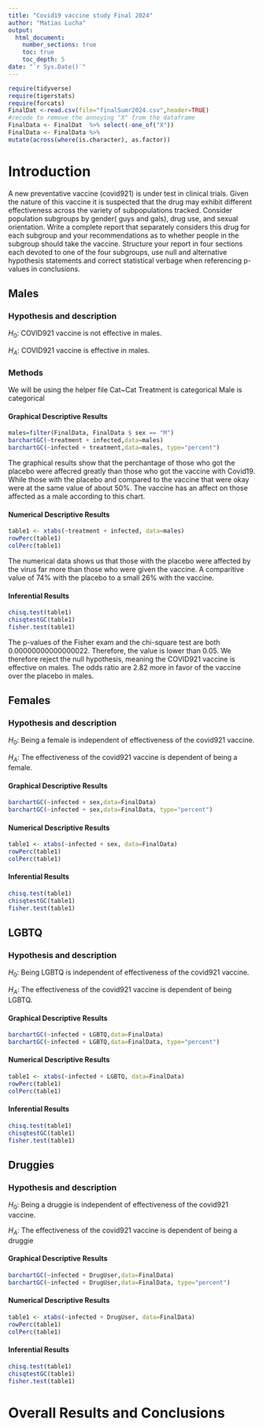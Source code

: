 ```yaml
---
title: "Covid19 vaccine study Final 2024"
author: "Matias Lucha"
output: 
  html_document:
    number_sections: true
    toc: true
    toc_depth: 5
date: "`r Sys.Date()`" 
---
```



```r
require(tidyverse)
require(tigerstats)
require(forcats)
FinalDat <-read.csv(file="finalSumr2024.csv",header=TRUE)
#recode to remove the annoying "X" from the dataframe
FinalData <- FinalDat  %>% select(-one_of("X"))
FinalData <- FinalData %>%
mutate(across(where(is.character), as.factor))
```

# Introduction

A new  preventative vaccine (covid921) is under test in clinical trials. Given the nature of this vaccine it is suspected that the drug may exhibit different effectiveness across the variety of subpopulations tracked. Consider population subgroups by gender( guys and gals), drug use, and sexual orientation. Write a complete report that separately considers this drug for each subgroup and your recommendations as to whether people in the subgroup should take the vaccine. Structure your report in four sections each devoted to one of the four subgroups, use null and alternative hypothesis statements and correct statistical verbage when referencing p-values in conclusions.


## Males

### Hypothesis and description
$H_0$: COVID921 vaccine is not effective in males.

$H_A$: COVID921 vaccine is effective in males.

### Methods
We will be using the helper file Cat~Cat
Treatment is categorical
Male is categorical

#### Graphical Descriptive Results
```r
males=filter(FinalData, FinalData $ sex == "M")
barchartGC(~treatment + infected,data=males)
barchartGC(~infected + treatment,data=males, type="percent")

```

The graphical results show that the perchantage of those who got the placebo were affecred greatly than those who got the vaccine with Covid19. While those with the placebo and compared to the vaccine that were okay were at the same value of about 50%. The vaccine has an affect on those affected as a male according to this chart. 

#### Numerical Descriptive Results
```r
table1 <- xtabs(~treatment + infected, data=males)
rowPerc(table1)
colPerc(table1)
```

The numerical data shows us that those with the placebo were affected by the virus far more than those who were given the vaccine. A comparitive value of 74% with the placebo to a small 26% with the vaccine.

#### Inferential Results
```r
chisq.test(table1)
chisqtestGC(table1)
fisher.test(table1)
```

The p-values of the Fisher exam and the chi-square test are both 0.00000000000000022. Therefore, the value is lower than 0.05. We therefore reject the null hypothesis, meaning the COVID921 vaccine is effective on males. The odds ratio are 2.82 more in favor of the vaccine over the placebo in males. 

## Females

### Hypothesis and description
$H_0$: Being a female is independent of effectiveness of the covid921 vaccine.

$H_A$: The effectiveness of the covid921 vaccine is dependent of being a female.

#### Graphical Descriptive Results
```r
barchartGC(~infected + sex,data=FinalData)
barchartGC(~infected + sex,data=FinalData, type="percent")

```

#### Numerical Descriptive Results
```r
table1 <- xtabs(~infected + sex, data=FinalData)
rowPerc(table1)
colPerc(table1)
```

#### Inferential Results
```r
chisq.test(table1)
chisqtestGC(table1)
fisher.test(table1)
```


## LGBTQ

### Hypothesis and description
$H_0$: Being LGBTQ is independent of effectiveness of the covid921 vaccine.

$H_A$: The effectiveness of the covid921 vaccine is dependent of being LGBTQ.

#### Graphical Descriptive Results
```r
barchartGC(~infected + LGBTQ,data=FinalData)
barchartGC(~infected + LGBTQ,data=FinalData, type="percent")

```

#### Numerical Descriptive Results
```r
table1 <- xtabs(~infected + LGBTQ, data=FinalData)
rowPerc(table1)
colPerc(table1)
```

#### Inferential Results
```r
chisq.test(table1)
chisqtestGC(table1)
fisher.test(table1)
```



## Druggies

### Hypothesis and description

$H_0$: Being a druggie is independent of effectiveness of the covid921 vaccine.

$H_A$: The effectiveness of the covid921 vaccine is dependent of being a druggie

#### Graphical Descriptive Results
```r
barchartGC(~infected + DrugUser,data=FinalData)
barchartGC(~infected + DrugUser,data=FinalData, type="percent")

```

#### Numerical Descriptive Results
```r
table1 <- xtabs(~infected + DrugUser, data=FinalData)
rowPerc(table1)
colPerc(table1)
```

#### Inferential Results
```r
chisq.test(table1)
chisqtestGC(table1)
fisher.test(table1)
```


# Overall Results and Conclusions